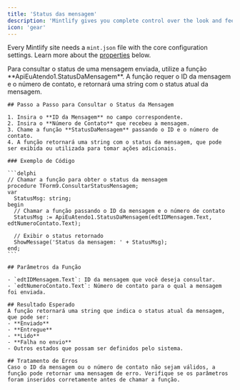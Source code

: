 ```yaml
---
title: 'Status das mensagem'
description: 'Mintlify gives you complete control over the look and feel of your documentation using the mint.json file'
icon: 'gear'
---
```


Every Mintlify site needs a `mint.json` file with the core configuration settings. Learn more about the [properties](#properties) below.

<Accordion icon="message" title="Consultar Status da Mensagem">
    Para consultar o status de uma mensagem enviada, utilize a função **ApiEuAtendo1.StatusDaMensagem**. A função requer o ID da mensagem e o número de contato, e retornará uma string com o status atual da mensagem.

    ## Passo a Passo para Consultar o Status da Mensagem

    1. Insira o **ID da Mensagem** no campo correspondente.
    2. Insira o **Número de Contato** que recebeu a mensagem.
    3. Chame a função **StatusDaMensagem** passando o ID e o número de contato.
    4. A função retornará uma string com o status da mensagem, que pode ser exibida ou utilizada para tomar ações adicionais.

    ### Exemplo de Código

    ```delphi
    // Chamar a função para obter o status da mensagem
    procedure TForm9.ConsultarStatusMensagem;
    var
      StatusMsg: string;
    begin
      // Chamar a função passando o ID da mensagem e o número de contato
      StatusMsg := ApiEuAtendo1.StatusDaMensagem(edtIDMensagem.Text, edtNumeroContato.Text);
      
      // Exibir o status retornado
      ShowMessage('Status da mensagem: ' + StatusMsg);
    end;
    ```

    ## Parâmetros da Função

    - `edtIDMensagem.Text`: ID da mensagem que você deseja consultar.
    - `edtNumeroContato.Text`: Número de contato para o qual a mensagem foi enviada.

    ## Resultado Esperado
    A função retornará uma string que indica o status atual da mensagem, que pode ser:
    - **Enviado**
    - **Entregue**
    - **Lido**
    - **Falha no envio**
    - Outros estados que possam ser definidos pelo sistema.

    ## Tratamento de Erros
    Caso o ID da mensagem ou o número de contato não sejam válidos, a função pode retornar uma mensagem de erro. Verifique se os parâmetros foram inseridos corretamente antes de chamar a função.
</Accordion>
